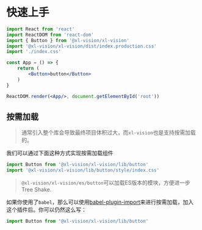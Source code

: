 
# 快速上手

```jsx
import React from 'react'
import ReactDOM from 'react-dom'
import { Button } from '@xl-vision/xl-vision'
import '@xl-vision/xl-vision/dist/index.production.css'
import './index.css'

const App = () => {
    return (
        <Button>button</Button>
    )
}

ReactDOM.render(<App/>, document.getElementById('root'))
```

## 按需加载

> 通常引入整个库会导致最终项目体积过大，而`xl-vision`也是支持按需加载的。

我们可以通过下面这种方式实现按需加载组件

```jsx
import Button from '@xl-vision/xl-vision/lib/button'
import '@xl-vision/xl-vision/lib/button/style/index.css'
```

> `@xl-vision/xl-vision/es/button`可以加载ES版本的模块，方便进一步Tree Shake.

如果你使用了`babel`，那么可以使用[babel-plugin-import](https://github.com/ant-design/babel-plugin-import)来进行按需加载，加入这个插件后。你可以仍然这么写：

```jsx
import Button from '@xl-vision/xl-vision/lib/button'
```
